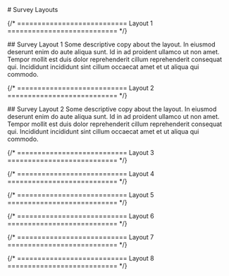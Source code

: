 
<main class="page-main">

<div class="page-title">
# Survey Layouts
</div>

{/* =========================== Layout 1 =========================== */}

<div class="intro-wrap">
## Survey Layout 1
Some descriptive copy about the layout. In eiusmod deserunt enim do aute aliqua sunt. Id in ad proident ullamco ut non amet. Tempor mollit est duis dolor reprehenderit cillum reprehenderit consequat qui. Incididunt incididunt sint cillum occaecat amet et ut aliqua qui commodo.
</div>

<div class="survey-v1">
  <Survey />
</div>

{/* =========================== Layout 2 =========================== */}

<div class="intro-wrap">
## Survey Layout 2
Some descriptive copy about the layout. In eiusmod deserunt enim do aute aliqua sunt. Id in ad proident ullamco ut non amet. Tempor mollit est duis dolor reprehenderit cillum reprehenderit consequat qui. Incididunt incididunt sint cillum occaecat amet et ut aliqua qui commodo.
</div>

<div class="survey-v2">
  <Survey />
</div>

{/* =========================== Layout 3 =========================== */}

{/* =========================== Layout 4 =========================== */}

{/* =========================== Layout 5 =========================== */}

{/* =========================== Layout 6 =========================== */}

{/* =========================== Layout 7 =========================== */}

{/* =========================== Layout 8 =========================== */}


</main>
